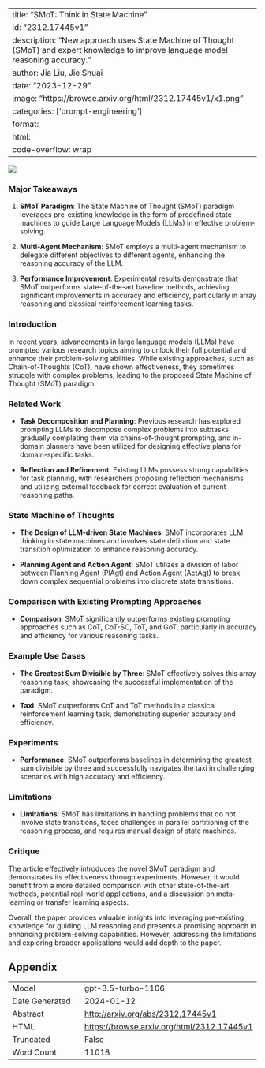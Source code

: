 
---
title: "SMoT: Think in State Machine"
id: "2312.17445v1"
description: "New approach uses State Machine of Thought (SMoT) and expert knowledge to improve language model reasoning accuracy."
author: Jia Liu, Jie Shuai
date: "2023-12-29"
image: "https://browse.arxiv.org/html/2312.17445v1/x1.png"
categories: ['prompt-engineering']
format:
  html:
    code-overflow: wrap
---

![](https://browse.arxiv.org/html/2312.17445v1/x1.png)

### Major Takeaways

1. **SMoT Paradigm**: The State Machine of Thought (SMoT) paradigm leverages pre-existing knowledge in the form of predefined state machines to guide Large Language Models (LLMs) in effective problem-solving.
  
2. **Multi-Agent Mechanism**: SMoT employs a multi-agent mechanism to delegate different objectives to different agents, enhancing the reasoning accuracy of the LLM.

3. **Performance Improvement**: Experimental results demonstrate that SMoT outperforms state-of-the-art baseline methods, achieving significant improvements in accuracy and efficiency, particularly in array reasoning and classical reinforcement learning tasks.

### Introduction

In recent years, advancements in large language models (LLMs) have prompted various research topics aiming to unlock their full potential and enhance their problem-solving abilities. While existing approaches, such as Chain-of-Thoughts (CoT), have shown effectiveness, they sometimes struggle with complex problems, leading to the proposed State Machine of Thought (SMoT) paradigm.

### Related Work

- **Task Decomposition and Planning**: Previous research has explored prompting LLMs to decompose complex problems into subtasks gradually completing them via chains-of-thought prompting, and in-domain planners have been utilized for designing effective plans for domain-specific tasks.
  
- **Reflection and Refinement**: Existing LLMs possess strong capabilities for task planning, with researchers proposing reflection mechanisms and utilizing external feedback for correct evaluation of current reasoning paths.

### State Machine of Thoughts

- **The Design of LLM-driven State Machines**: SMoT incorporates LLM thinking in state machines and involves state definition and state transition optimization to enhance reasoning accuracy.

- **Planning Agent and Action Agent**: SMoT utilizes a division of labor between Planning Agent (PlAgt) and Action Agent (ActAgt) to break down complex sequential problems into discrete state transitions.

### Comparison with Existing Prompting Approaches

- **Comparison**: SMoT significantly outperforms existing prompting approaches such as CoT, CoT-SC, ToT, and GoT, particularly in accuracy and efficiency for various reasoning tasks.

### Example Use Cases

- **The Greatest Sum Divisible by Three**: SMoT effectively solves this array reasoning task, showcasing the successful implementation of the paradigm.

- **Taxi**: SMoT outperforms CoT and ToT methods in a classical reinforcement learning task, demonstrating superior accuracy and efficiency.

### Experiments

- **Performance**: SMoT outperforms baselines in determining the greatest sum divisible by three and successfully navigates the taxi in challenging scenarios with high accuracy and efficiency.

### Limitations

- **Limitations**: SMoT has limitations in handling problems that do not involve state transitions, faces challenges in parallel partitioning of the reasoning process, and requires manual design of state machines.

### Critique

The article effectively introduces the novel SMoT paradigm and demonstrates its effectiveness through experiments. However, it would benefit from a more detailed comparison with other state-of-the-art methods, potential real-world applications, and a discussion on meta-learning or transfer learning aspects.

Overall, the paper provides valuable insights into leveraging pre-existing knowledge for guiding LLM reasoning and presents a promising approach in enhancing problem-solving capabilities. However, addressing the limitations and exploring broader applications would add depth to the paper.

## Appendix

|          |          |
|----------|----------|
| Model     | gpt-3.5-turbo-1106       |
| Date Generated     | 2024-01-12       |
| Abstract | [http://arxiv.org/abs/2312.17445v1](http://arxiv.org/abs/2312.17445v1)        |
| HTML     | [https://browse.arxiv.org/html/2312.17445v1](https://browse.arxiv.org/html/2312.17445v1)       |
| Truncated       | False       |
| Word Count       | 11018       |